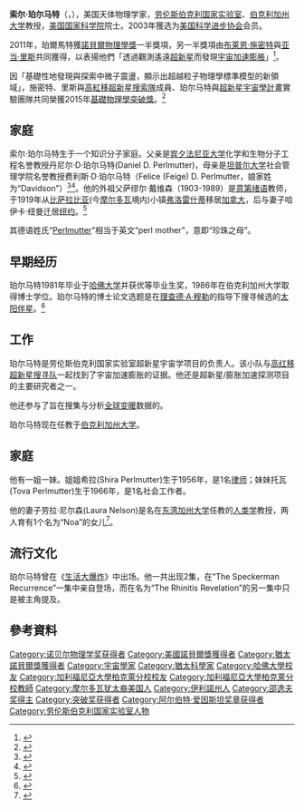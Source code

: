 {{NoteTA |
T=zh-cn:索尔·珀尔马特; zh-tw:索羅·珀爾穆特 |
G1=Astronomy |
1=zh-cn:珀尔马特; zh-tw:珀爾穆特 |
2=zh-cn:索尔; zh-tw:索羅 |
3=zh-cn:里斯; zh-tw:黎斯; zh-hk:利斯
}}
{{Infobox scientist
| name              = 索尔·珀尔马特[[File:Nobel_prize_medal.svg|25px]]<br/><small>Saul Perlmutter</small>
| image             = Nobel Prize 2011-Press Conference KVA-DSC 7744.jpg
| image_size        = 
| alt               = 
| caption           = 这张笑脸攝於他2011年接獲[[諾貝爾獎|諾貝爾獎]]時。
| birth_date        = {{Birth date and age|mf=yes|1959|09|22}}
| birth_place       = {{USA}}[[伊利諾州|伊利諾州]][[厄巴納_(伊利諾州)|厄巴納]]
| death_date        = 
| death_place       = 
| residence         = 
| citizenship       = 
| nationality       = {{USA}}
| fields            = [[天體物理學|天體物理學]]
| workplaces        = [[劳伦斯伯克利国家实验室|劳伦斯伯克利国家实验室]]<br/>[[伯克利加州大学|伯克利加州大学]]
| alma_mater        = [[伯克利加州大学|伯克利加州大学]]
| doctoral_advisor  = [[理查德·A·穆勒|理查德·A·穆勒]]
| academic_advisors = 
| doctoral_students = 
| notable_students  = 
| known_for         = 發現[[宇宙加速膨脹|宇宙的加速膨脹]]
| author_abbrev_bot = 
| author_abbrev_zoo = 
| influences        = 
| influenced        = 
| awards            = [[邵逸夫獎|邵逸夫獎]]（2006年）<br/>[[File:Nobel_prize_medal.svg|20px]] [[諾貝爾物理學獎|諾貝爾物理學獎]]（2011年）
| signature         = <!--(filename only)-->
| signature_alt     = 
| footnotes         = 
}}
'''索尔·珀尔马特'''（{{lang-en|'''Saul Perlmutter'''}}，{{bd|1959年|9月22日||catIdx=Perlmutter, Saul}}），美国天体物理学家，[[劳伦斯伯克利国家实验室|劳伦斯伯克利国家实验室]]、[[伯克利加州大学|伯克利加州大学]]教授，[[美国国家科学院|美国国家科学院]]院士。2003年獲选为[[美国科学进步协会|美国科学进步协会]]会员。

2011年，珀爾馬特獲[[諾貝爾物理學獎|諾貝爾物理學獎]]一半獎項，另一半獎項由[[布莱恩·施密特|布莱恩·施密特]]與[[亚当·里斯|亚当·里斯]]共同獲得，以表揚他們「透過觀測遙遠[[超新星|超新星]]而發現[[宇宙加速膨脹|宇宙加速膨脹]]」<ref name=Nobel>{{cite web |url=http://www.nobelprize.org/nobel_prizes/physics/laureates/2011/ |title=The Nobel Prize in Physics 2011 |publisher=Nobelprize.org |language=en |date=2011-10-04 |accessdate=2011-10-04 |archive-date=2018-06-25 |archive-url=https://web.archive.org/web/20180625021527/https://www.nobelprize.org/nobel_prizes/physics/laureates/2011/ |dead-url=no }}</ref>。

因「基礎性地發現與探索中微子震盪，顯示出超越粒子物理學標準模型的新領域」，施密特、里斯與[[高紅移超新星搜索隊|高紅移超新星搜索隊]]成員、珀尔马特與[[超新星宇宙學計畫|超新星宇宙學計畫]]實驗團隊共同榮獲2015年[[基礎物理學突破獎|基礎物理學突破獎]]。<ref name=Laureates>{{cite web | url =https://breakthroughprize.org/Prize/1 | title =Fundamental Physics Breakthrough Prize Laureates | website =Fundamental Physics Breakthrough Prize | publisher =Breakthrough Prize | accessdate =2015-11-18 | archive-date =2016-03-15 | archive-url =https://web.archive.org/web/20160315045423/https://breakthroughprize.org/Prize/1 | dead-url =no }}</ref>

== 家庭 ==
索尔·珀尔马特生于一个知识分子家庭。父亲是[[宾夕法尼亚大学|宾夕法尼亚大学]]化学和生物分子工程名誉教授丹尼尔·D·珀尔马特(Daniel D. Perlmutter)，母亲是[[坦普尔大学|坦普尔大学]]社会管理学院名誉教授费利斯·D·珀尔马特（Felice (Feige) D. Perlmutter，娘家姓为“Davidson”）<ref>{{Cite web |url=http://www.cbe.seas.upenn.edu/about-people/faculty/profile-perlmutter.php |title=Daniel D. Perlmutter |access-date=2011-10-05 |archive-date=2018-12-05 |archive-url=https://web.archive.org/web/20181205041143/http://www.cbe.seas.upenn.edu/about-people/faculty/profile-perlmutter.php |dead-url=no }}</ref><ref>{{Cite web |url=http://bulletin.brynmawr.edu/archways/gsswsr-august-2011/ |title=Social Work Honors Its Own at Reunion |accessdate=2011-10-05 |archive-date=2011-09-30 |archive-url=https://web.archive.org/web/20110930031939/http://bulletin.brynmawr.edu/archways/gsswsr-august-2011/ |dead-url=no }}</ref>。他的外祖父萨缪尔·戴维森（1903-1989）是[[意第绪语|意第绪语]]教师，于1919年从[[比萨拉比亚|比萨拉比亚]](今[[摩尔多瓦|摩尔多瓦]]境内)小镇[[弗洛雷什蒂|弗洛雷什蒂]]移居[[加拿大|加拿大]]，后与妻子哈伊卡·纽曼迁居[[纽约|纽约]]。<ref>{{Cite web |url=http://articles.philly.com/1989-12-05/news/26157213_1_yiddish-culture-yiddish-language-jewish-cultural-organization |title=Samuel Davidson, led Yiddish revival |accessdate=2011-10-05 |archive-date=2016-03-04 |archive-url=https://web.archive.org/web/20160304042041/http://articles.philly.com/1989-12-05/news/26157213_1_yiddish-culture-yiddish-language-jewish-cultural-organization |dead-url=no }}</ref>

其德语姓氏“[[wikt:Perlmutter|Perlmutter]]”相当于英文“perl mother”，意即“珍珠之母”。

== 早期经历 ==
珀尔马特1981年毕业于[[哈佛大学|哈佛大学]]并获优等毕业生奖，1986年在伯克利加州大学取得博士学位。珀尔马特的博士论文选题是在[[理查德·A·穆勒|理查德·A·穆勒]]的指导下搜寻候选的[[太阳伴星|太阳伴星]]。<ref name="Goldhaber09">{{cite journal|last=Goldhaber|first=Gerson|title=The Acceleration of the Expansion of the Universe: A Brief Early History of the Supernova Cosmology Project (SCP)|journal=Proceedings of the 8th UCLA Dark Matter Symposium|location=Marina del Rey, California|arxiv=0907.3526|accessdate=2009-07-21|bibcode = 2009AIPC.1166...53G |doi = 10.1063/1.3232196 }}</ref>

== 工作 ==
珀尔马特是劳伦斯伯克利国家实验室超新星宇宙学项目的负责人。该小队与[[高红移超新星搜寻队|高红移超新星搜寻队]]一起找到了宇宙加速膨胀的证据。他还是超新星/膨胀加速探测项目的主要研究者之一。

他还参与了旨在搜集与分析[[全球变暖|全球变暖]]数据的{{link-en|伯克利地球|Berkeley Earth Surface Temperature project|伯克利地表温度计划}}。

珀尔马特现在任教于[[伯克利加州大学|伯克利加州大学]]。

== 家庭 ==
他有一姐一妹。姐姐希拉(Shira Perlmutter)生于1956年，是1名[[律师|律师]]；妹妹托瓦(Tova Perlmutter)生于1966年，是1名社会工作者。

他的妻子劳拉·尼尔森(Laura Nelson)是名在[[东湾加州大学|东湾加州大学]]任教的[[人类学|人类学]]教授，两人育有1个名为“Noa”的女儿<ref name="Berkeley06">{{cite web|url=http://physics.berkeley.edu/index.php?option=com_dept_management&act=news&Itemid=419&task=view&id=78|title=Scientist Discovers The Genuine Dark Side|publisher=Contra Costa Times|access-date=2011-10-05|archive-date=2020-09-24|archive-url=https://web.archive.org/web/20200924063728/https://physics.berkeley.edu/index.php?option=com_dept_management&act=news&Itemid=419&task=view&id=78|dead-url=no}}</ref>。

== 流行文化 ==
珀尔马特曾在《[[生活大爆炸|生活大爆炸]]》中出场。他一共出现2集，在“The Speckerman Recurrence”一集中亲自登场，而在名为“The Rhinitis Revelation”的另一集中只是被主角提及。

== 參考資料 ==
{{reflist}}

{{物理宇宙学}}
{{諾貝爾物理學獎獲得者 (2001年－2025年)}}
{{2011年诺贝尔奖获得者}}
{{Shaw Prize}}
{{突破奖获得者}}
{{阿尔伯特·爱因斯坦奖章获得者}}

{{Authority control}}
{{DEFAULTSORT:Perlmutter, Saul}}
[[Category:诺贝尔物理学奖获得者|Category:诺贝尔物理学奖获得者]]
[[Category:美國諾貝爾獎獲得者|Category:美國諾貝爾獎獲得者]]
[[Category:猶太諾貝爾獎獲得者|Category:猶太諾貝爾獎獲得者]]
[[Category:宇宙學家|Category:宇宙學家]]
[[Category:猶太科學家|Category:猶太科學家]]
[[Category:哈佛大學校友|Category:哈佛大學校友]]
[[Category:加利福尼亞大學柏克萊分校校友|Category:加利福尼亞大學柏克萊分校校友]]
[[Category:加利福尼亞大學柏克萊分校教師|Category:加利福尼亞大學柏克萊分校教師]]
[[Category:摩尔多瓦犹太裔美国人|Category:摩尔多瓦犹太裔美国人]]
[[Category:伊利諾州人|Category:伊利諾州人]]
[[Category:邵逸夫奖得主|Category:邵逸夫奖得主]]
[[Category:突破奖获得者|Category:突破奖获得者]]
[[Category:阿尔伯特·爱因斯坦奖章获得者|Category:阿尔伯特·爱因斯坦奖章获得者]]
[[Category:劳伦斯伯克利国家实验室人物|Category:劳伦斯伯克利国家实验室人物]]